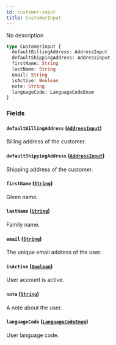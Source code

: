 ```yaml
---
id: customer-input
title: CustomerInput
---
```


No description

```graphql
type CustomerInput {
  defaultBillingAddress: AddressInput
  defaultShippingAddress: AddressInput
  firstName: String
  lastName: String
  email: String
  isActive: Boolean
  note: String
  languageCode: LanguageCodeEnum
}
```

### Fields

#### `defaultBillingAddress` ([`AddressInput`](/developer/api-reference/inputs/address-input.mdx))

Billing address of the customer.

#### `defaultShippingAddress` ([`AddressInput`](/developer/api-reference/inputs/address-input.mdx))

Shipping address of the customer.

#### `firstName` ([`String`](/developer/api-reference/scalars/string.mdx))

Given name.

#### `lastName` ([`String`](/developer/api-reference/scalars/string.mdx))

Family name.

#### `email` ([`String`](/developer/api-reference/scalars/string.mdx))

The unique email address of the user.

#### `isActive` ([`Boolean`](/developer/api-reference/scalars/boolean.mdx))

User account is active.

#### `note` ([`String`](/developer/api-reference/scalars/string.mdx))

A note about the user.

#### `languageCode` ([`LanguageCodeEnum`](/developer/api-reference/enums/language-code-enum.mdx))

User language code.
